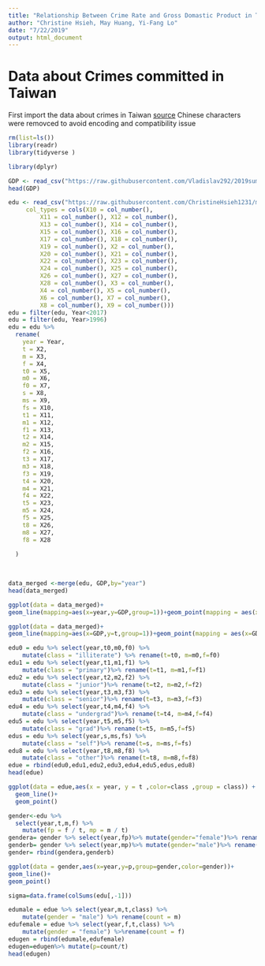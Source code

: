 ---
title: "Relationship Between Crime Rate and Gross Domastic Product in Taiwan"
author: "Christine Hsieh, May Huang, Yi-Fang Lo"
date: "7/22/2019"
output: html_document
---
# Data about Crimes committed in Taiwan
First import the data about crimes in Taiwan
[source]()
Chinese characters were removced to avoid encoding and compatibility issue

```{r warning=FALSE,message=FALSE} 
rm(list=ls())
library(readr)
library(tidyverse )

library(dplyr)
```


```{r}
GDP <- read_csv("https://raw.githubusercontent.com/Vladislav292/2019summer-datasciece/master/GDP.csv", )
head(GDP)
```



```{r}
edu <- read_csv("https://raw.githubusercontent.com/ChristineHsieh1231/mii/master/Educational%20Attainment.csv", 
     col_types = cols(X10 = col_number(), 
         X11 = col_number(), X12 = col_number(), 
         X13 = col_number(), X14 = col_number(), 
         X15 = col_number(), X16 = col_number(), 
         X17 = col_number(), X18 = col_number(), 
         X19 = col_number(), X2 = col_number(), 
         X20 = col_number(), X21 = col_number(), 
         X22 = col_number(), X23 = col_number(), 
         X24 = col_number(), X25 = col_number(), 
         X26 = col_number(), X27 = col_number(), 
         X28 = col_number(), X3 = col_number(), 
         X4 = col_number(), X5 = col_number(), 
         X6 = col_number(), X7 = col_number(), 
         X8 = col_number(), X9 = col_number()))
edu = filter(edu, Year<2017)
edu = filter(edu, Year>1996)
edu = edu %>%
  rename(
    year = Year,
    t = X2,
    m = X3,
    f = X4,
    t0 = X5,
    m0 = X6,
    f0 = X7,
    s = X8,
    ms = X9,
    fs = X10,
    t1 = X11,
    m1 = X12,
    f1 = X13,
    t2 = X14,
    m2 = X15,
    f2 = X16,
    t3 = X17, 
    m3 = X18,
    f3 = X19,
    t4 = X20,
    m4 = X21,
    f4 = X22,
    t5 = X23,
    m5 = X24,
    f5 = X25,
    t8 = X26,
    m8 = X27,
    f8 = X28
    
  )
    
   
```


```{r warning=FALSE,message=FALSE}
data_merged <-merge(edu, GDP,by="year")
head(data_merged)
```





```{r}
ggplot(data = data_merged)+
geom_line(mapping=aes(x=year,y=GDP,group=1))+geom_point(mapping = aes(x=year,y=GDP))
```

```{r}
ggplot(data = data_merged)+
geom_line(mapping=aes(x=GDP,y=t,group=1))+geom_point(mapping = aes(x=GDP,y=t))
```



```{r}
edu0 = edu %>% select(year,t0,m0,f0) %>% 
    mutate(class = "illiterate") %>% rename(t=t0, m=m0,f=f0)
edu1 = edu %>% select(year,t1,m1,f1) %>%
    mutate(class = "primary")%>% rename(t=t1, m=m1,f=f1)
edu2 = edu %>% select(year,t2,m2,f2) %>%
    mutate(class = "junior")%>% rename(t=t2, m=m2,f=f2)
edu3 = edu %>% select(year,t3,m3,f3) %>%
    mutate(class = "senior")%>% rename(t=t3, m=m3,f=f3)
edu4 = edu %>% select(year,t4,m4,f4) %>%
    mutate(class = "undergrad")%>% rename(t=t4, m=m4,f=f4)
edu5 = edu %>% select(year,t5,m5,f5) %>%
    mutate(class = "grad")%>% rename(t=t5, m=m5,f=f5)
edus = edu %>% select(year,s,ms,fs) %>%
    mutate(class = "self")%>% rename(t=s, m=ms,f=fs)
edu8 = edu %>% select(year,t8,m8,f8) %>%
    mutate(class = "other")%>% rename(t=t8, m=m8,f=f8)
edue = rbind(edu0,edu1,edu2,edu3,edu4,edu5,edus,edu8)
head(edue)
```

```{r}
ggplot(data = edue,aes(x = year, y = t ,color=class ,group = class)) +
  geom_line()+
  geom_point()
```


```{r}
gender<-edu %>%
  select(year,t,m,f) %>% 
    mutate(fp = f / t, mp = m / t)
gendera= gender %>% select(year,fp)%>% mutate(gender="female")%>% rename(p=fp)
genderb= gender %>% select(year,mp)%>% mutate(gender="male")%>% rename(p=mp)
gender= rbind(gendera,genderb)

ggplot(data = gender,aes(x=year,y=p,group=gender,color=gender))+
geom_line()+
geom_point()


```
```{r}
sigma=data.frame(colSums(edu[,-1]))

```


```{r}

edumale = edue %>% select(year,m,t,class) %>% 
    mutate(gender = "male") %>% rename(count = m)
edufemale = edue %>% select(year,f,t,class) %>%
    mutate(gender = "female") %>%rename(count = f)
edugen = rbind(edumale,edufemale)
edugen=edugen%>% mutate(p=count/t)
head(edugen)
```

